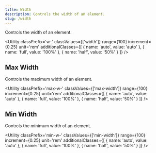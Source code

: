 ```yaml
---
title: Width
description: Controls the width of an element.
slug: /width
---
```



Controls the width of an element.

<Utility 
  classPrefix='w-' 
  classValues={['width']} 
  range={100} 
  increment={0.25} 
  unit='rem' 
  additionalClasses={[
    { name: 'auto', value: 'auto' },
    { name: 'full', value: '100%' },
    { name: 'half', value: '50%' }
  ]} 
/>

## Max Width

Controls the maximum width of an element.

<Utility 
  classPrefix='max-w-' 
  classValues={['max-width']} 
  range={100} 
  increment={0.25} 
  unit='rem' 
  additionalClasses={[
    { name: 'auto', value: 'auto' },
    { name: 'full', value: '100%' },
    { name: 'half', value: '50%' }
  ]} 
/>

## Min Width

Controls the minimum width of an element.

<Utility 
  classPrefix='min-w-' 
  classValues={['min-width']} 
  range={100} 
  increment={0.25} 
  unit='rem' 
  additionalClasses={[
    { name: 'auto', value: 'auto' },
    { name: 'full', value: '100%' },
    { name: 'half', value: '50%' }
  ]} 
/>